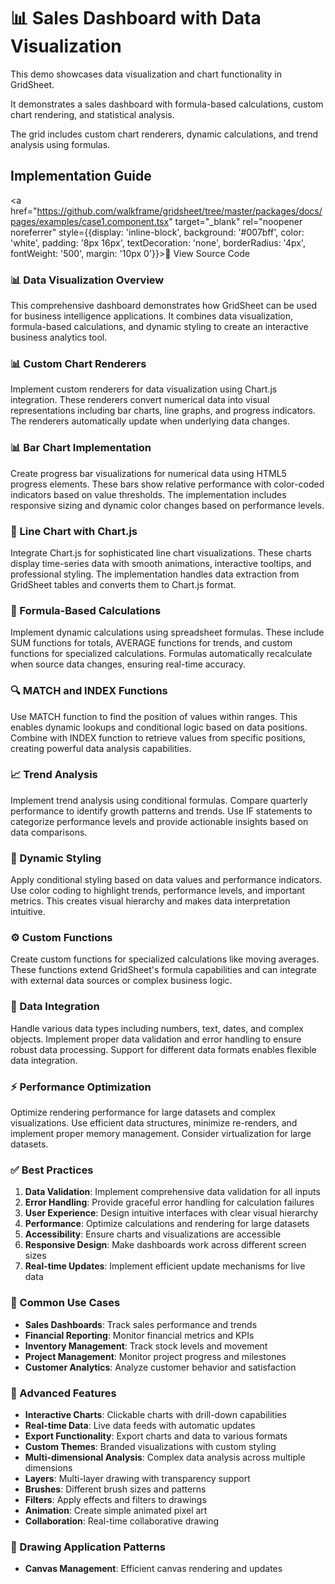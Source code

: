 
# 📊 Sales Dashboard with Data Visualization

This demo showcases data visualization and chart functionality in GridSheet.

It demonstrates a sales dashboard with formula-based calculations, custom chart rendering, and statistical analysis.

The grid includes custom chart renderers, dynamic calculations, and trend analysis using formulas.

<Case1 />

## Implementation Guide

<a href="https://github.com/walkframe/gridsheet/tree/master/packages/docs/pages/examples/case1.component.tsx" target="_blank" rel="noopener noreferrer" style={{display: 'inline-block', background: '#007bff', color: 'white', padding: '8px 16px', textDecoration: 'none', borderRadius: '4px', fontWeight: '500', margin: '10px 0'}}>📄 View Source Code</a>

### 📊 Data Visualization Overview
This comprehensive dashboard demonstrates how GridSheet can be used for business intelligence applications. It combines data visualization, formula-based calculations, and dynamic styling to create an interactive business analytics tool.

### 📊 Custom Chart Renderers
Implement custom renderers for data visualization using Chart.js integration. These renderers convert numerical data into visual representations including bar charts, line graphs, and progress indicators. The renderers automatically update when underlying data changes.

### 📊 Bar Chart Implementation
Create progress bar visualizations for numerical data using HTML5 progress elements. These bars show relative performance with color-coded indicators based on value thresholds. The implementation includes responsive sizing and dynamic color changes based on performance levels.

### 🈈 Line Chart with Chart.js
Integrate Chart.js for sophisticated line chart visualizations. These charts display time-series data with smooth animations, interactive tooltips, and professional styling. The implementation handles data extraction from GridSheet tables and converts them to Chart.js format.

### 🔢 Formula-Based Calculations
Implement dynamic calculations using spreadsheet formulas. These include SUM functions for totals, AVERAGE functions for trends, and custom functions for specialized calculations. Formulas automatically recalculate when source data changes, ensuring real-time accuracy.

### 🔍 MATCH and INDEX Functions
Use MATCH function to find the position of values within ranges. This enables dynamic lookups and conditional logic based on data positions. Combine with INDEX function to retrieve values from specific positions, creating powerful data analysis capabilities.

### 📈 Trend Analysis
Implement trend analysis using conditional formulas. Compare quarterly performance to identify growth patterns and trends. Use IF statements to categorize performance levels and provide actionable insights based on data comparisons.

### 🎨 Dynamic Styling
Apply conditional styling based on data values and performance indicators. Use color coding to highlight trends, performance levels, and important metrics. This creates visual hierarchy and makes data interpretation intuitive.

### ⚙️ Custom Functions
Create custom functions for specialized calculations like moving averages. These functions extend GridSheet's formula capabilities and can integrate with external data sources or complex business logic.

### 🔗 Data Integration
Handle various data types including numbers, text, dates, and complex objects. Implement proper data validation and error handling to ensure robust data processing. Support for different data formats enables flexible data integration.

### ⚡ Performance Optimization
Optimize rendering performance for large datasets and complex visualizations. Use efficient data structures, minimize re-renders, and implement proper memory management. Consider virtualization for large datasets.

### ✅ Best Practices
1. **Data Validation**: Implement comprehensive data validation for all inputs
2. **Error Handling**: Provide graceful error handling for calculation failures
3. **User Experience**: Design intuitive interfaces with clear visual hierarchy
4. **Performance**: Optimize calculations and rendering for large datasets
5. **Accessibility**: Ensure charts and visualizations are accessible
6. **Responsive Design**: Make dashboards work across different screen sizes
7. **Real-time Updates**: Implement efficient update mechanisms for live data

### 🎯 Common Use Cases
- **Sales Dashboards**: Track sales performance and trends
- **Financial Reporting**: Monitor financial metrics and KPIs
- **Inventory Management**: Track stock levels and movement
- **Project Management**: Monitor project progress and milestones
- **Customer Analytics**: Analyze customer behavior and satisfaction

### 🚀 Advanced Features
- **Interactive Charts**: Clickable charts with drill-down capabilities
- **Real-time Data**: Live data feeds with automatic updates
- **Export Functionality**: Export charts and data to various formats
- **Custom Themes**: Branded visualizations with custom styling
- **Multi-dimensional Analysis**: Complex data analysis across multiple dimensions
- **Layers**: Multi-layer drawing with transparency support
- **Brushes**: Different brush sizes and patterns
- **Filters**: Apply effects and filters to drawings
- **Animation**: Create simple animated pixel art
- **Collaboration**: Real-time collaborative drawing

### 🎨 Drawing Application Patterns
- **Canvas Management**: Efficient canvas rendering and updates
